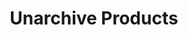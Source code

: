 ---
openapi: post /products/{id}/unarchive
title: Unarchive Products
description: Unarchive a product associated with your account.
---